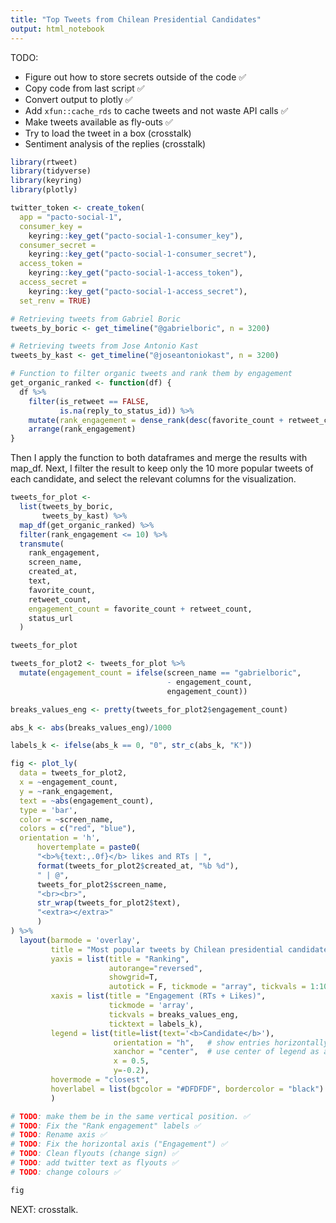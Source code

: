 ```yaml
---
title: "Top Tweets from Chilean Presidential Candidates"
output: html_notebook
---
```


TODO:

-   Figure out how to store secrets outside of the code ✅
-   Copy code from last script ✅
-   Convert output to plotly ✅
-   Add `xfun::cache_rds` to cache tweets and not waste API calls ✅
-   Make tweets available as fly-outs ✅
-   Try to load the tweet in a box (crosstalk)
-   Sentiment analysis of the replies (crosstalk)

```r
library(rtweet)
library(tidyverse)
library(keyring)
library(plotly)

twitter_token <- create_token(
  app = "pacto-social-1",
  consumer_key = 
    keyring::key_get("pacto-social-1-consumer_key"),
  consumer_secret = 
    keyring::key_get("pacto-social-1-consumer_secret"),
  access_token = 
    keyring::key_get("pacto-social-1-access_token"),
  access_secret =
    keyring::key_get("pacto-social-1-access_secret"),
  set_renv = TRUE)
```

```r
# Retrieving tweets from Gabriel Boric
tweets_by_boric <- get_timeline("@gabrielboric", n = 3200)

# Retrieving tweets from Jose Antonio Kast
tweets_by_kast <- get_timeline("@joseantoniokast", n = 3200)
```

```r
# Function to filter organic tweets and rank them by engagement
get_organic_ranked <- function(df) {
  df %>%
    filter(is_retweet == FALSE,
           is.na(reply_to_status_id)) %>%
    mutate(rank_engagement = dense_rank(desc(favorite_count + retweet_count))) %>%
    arrange(rank_engagement)
}
```

Then I apply the function to both dataframes and merge the results with map_df. Next, I filter the result to keep only the 10 more popular tweets of each candidate, and select the relevant columns for the visualization.

```r
tweets_for_plot <-
  list(tweets_by_boric,
       tweets_by_kast) %>%
  map_df(get_organic_ranked) %>%
  filter(rank_engagement <= 10) %>%
  transmute(
    rank_engagement,
    screen_name,
    created_at,
    text,
    favorite_count,
    retweet_count,
    engagement_count = favorite_count + retweet_count,
    status_url
  )

tweets_for_plot
```

```r
tweets_for_plot2 <- tweets_for_plot %>% 
  mutate(engagement_count = ifelse(screen_name == "gabrielboric",
                                   - engagement_count,
                                   engagement_count))

breaks_values_eng <- pretty(tweets_for_plot2$engagement_count)

abs_k <- abs(breaks_values_eng)/1000

labels_k <- ifelse(abs_k == 0, "0", str_c(abs_k, "K"))
```

```r
fig <- plot_ly(
  data = tweets_for_plot2,
  x = ~engagement_count,
  y = ~rank_engagement,
  text = ~abs(engagement_count),
  type = 'bar',
  color = ~screen_name,
  colors = c("red", "blue"),
  orientation = 'h',
      hovertemplate = paste0(
      "<b>%{text:,.0f}</b> likes and RTs | ",
      format(tweets_for_plot2$created_at, "%b %d"),
      " | @",
      tweets_for_plot2$screen_name,
      "<br><br>",
      str_wrap(tweets_for_plot2$text),
      "<extra></extra>"
      )
) %>% 
  layout(barmode = 'overlay',
         title = "Most popular tweets by Chilean presidential candidates",
         yaxis = list(title = "Ranking",
                      autorange="reversed",
                      showgrid=T,
                      autotick = F, tickmode = "array", tickvals = 1:10),
         xaxis = list(title = "Engagement (RTs + Likes)",
                      tickmode = 'array',
                      tickvals = breaks_values_eng,
                      ticktext = labels_k),
         legend = list(title=list(text='<b>Candidate</b>'),
                       orientation = "h",   # show entries horizontally
                       xanchor = "center",  # use center of legend as anchor
                       x = 0.5,
                       y=-0.2),
         hovermode = "closest",
         hoverlabel = list(bgcolor = "#DFDFDF", bordercolor = "black")
         )

# TODO: make them be in the same vertical position. ✅
# TODO: Fix the "Rank engagement" labels ✅
# TODO: Rename axis ✅
# TODO: Fix the horizontal axis ("Engagement") ✅
# TODO: Clean flyouts (change sign) ✅
# TODO: add twitter text as flyouts ✅ 
# TODO: change colours ✅

fig
```

NEXT: crosstalk.
